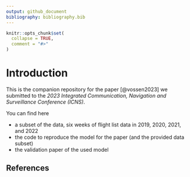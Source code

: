 ```yaml
---
output: github_document
bibliography: bibliography.bib
---
```


<!-- README.md is generated from README.Rmd. Please edit that file -->

```r
knitr::opts_chunk$set(
  collapse = TRUE,
  comment = "#>"
)
```

# Introduction

This is the companion repository for the paper [@vossen2023] we submitted to
the *2023 Integrated Communication, Navigation and Surveillance Conference (ICNS)*.

You can find here

* a subset of the data, six weeks of flight list data in 2019, 2020, 2021, and 2022
* the code to reproduce the model for the paper (and the provided data subset)
* the validation paper of the used model



## References

<div id="refs"></div>

